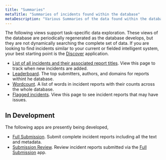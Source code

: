 ```yaml
---
title: "Summaries"
metaTitle: "Summaries of incidents found within the database"
metaDescription: "Various Summaries of the data found within the database"
---
```


The following views support task-specific data exploration. These views of the database are periodically regenerated as the database develops, but they are not dynamically searching the complete set of data. If you are looking to find incidents similar to your current or fielded intelligent system, your best starting point is the [Discover](/apps/1-discover) application.

* [List of all incidents and their associated report titles](/incidents). View this page to track when new incidents are added.
* [Leaderboard](/leaderboard). The top submitters, authors, and domains for reports withint he database.
* [Wordcount](/wordcounts). A list of words in incident reports with their counts across the whole database.
* [Flagged incidents](/flagged). View this page to see incident reports that may have issues.

## In Development ##

The following apps are presently being developed,

* [Full Submission](/submit). Submit complete incident reports including all the text and metadata.
* [Submission Review](/submitted). Review incident reports submitted via the [Full Submission](/submit) app.